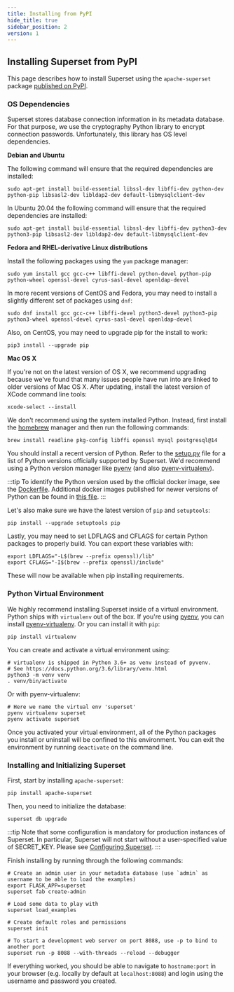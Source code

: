 ```yaml
---
title: Installing from PyPI
hide_title: true
sidebar_position: 2
version: 1
---
```


## Installing Superset from PyPI

This page describes how to install Superset using the `apache-superset` package [published on PyPI](https://pypi.org/project/apache-superset/).

### OS Dependencies

Superset stores database connection information in its metadata database. For that purpose, we use
the cryptography Python library to encrypt connection passwords. Unfortunately, this library has OS
level dependencies.

**Debian and Ubuntu**

The following command will ensure that the required dependencies are installed:

```
sudo apt-get install build-essential libssl-dev libffi-dev python-dev python-pip libsasl2-dev libldap2-dev default-libmysqlclient-dev
```

In Ubuntu 20.04 the following command will ensure that the required dependencies are installed:

```
sudo apt-get install build-essential libssl-dev libffi-dev python3-dev python3-pip libsasl2-dev libldap2-dev default-libmysqlclient-dev
```

**Fedora and RHEL-derivative Linux distributions**

Install the following packages using the `yum` package manager:

```
sudo yum install gcc gcc-c++ libffi-devel python-devel python-pip python-wheel openssl-devel cyrus-sasl-devel openldap-devel
```

In more recent versions of CentOS and Fedora, you may need to install a slightly different set of packages using `dnf`:

```
sudo dnf install gcc gcc-c++ libffi-devel python3-devel python3-pip python3-wheel openssl-devel cyrus-sasl-devel openldap-devel
```

Also, on CentOS, you may need to upgrade pip for the install to work:

```
pip3 install --upgrade pip
```

**Mac OS X**

If you're not on the latest version of OS X, we recommend upgrading because we've found that many
issues people have run into are linked to older versions of Mac OS X. After updating, install the
latest version of XCode command line tools:

```
xcode-select --install
```

We don't recommend using the system installed Python. Instead, first install the
[homebrew](https://brew.sh/) manager and then run the following commands:

```
brew install readline pkg-config libffi openssl mysql postgresql@14
```

You should install a recent version of Python. Refer to the [setup.py](https://github.com/apache/superset/blob/master/setup.py) file for a list of Python versions officially supported by Superset. We'd recommend using a Python version manager like [pyenv](https://github.com/pyenv/pyenv) (and also [pyenv-virtualenv](https://github.com/pyenv/pyenv-virtualenv)).

:::tip
To identify the Python version used by the official docker image, see the [Dockerfile](https://github.com/apache/superset/blob/master/Dockerfile). Additional docker images published for newer versions of Python can be found in [this file](https://github.com/apache/superset/blob/master/scripts/build_docker.py).
:::

Let's also make sure we have the latest version of `pip` and `setuptools`:

```
pip install --upgrade setuptools pip
```

Lastly, you may need to set LDFLAGS and CFLAGS for certain Python packages to properly build. You can export these variables with:

```
export LDFLAGS="-L$(brew --prefix openssl)/lib"
export CFLAGS="-I$(brew --prefix openssl)/include"
```

These will now be available when pip installing requirements.

### Python Virtual Environment

We highly recommend installing Superset inside of a virtual environment. Python ships with
`virtualenv` out of the box. If you're using [pyenv](https://github.com/pyenv/pyenv), you can install [pyenv-virtualenv](https://github.com/pyenv/pyenv-virtualenv). Or you can install it with `pip`:

```
pip install virtualenv
```

You can create and activate a virtual environment using:

```
# virtualenv is shipped in Python 3.6+ as venv instead of pyvenv.
# See https://docs.python.org/3.6/library/venv.html
python3 -m venv venv
. venv/bin/activate
```

Or with pyenv-virtualenv:

```
# Here we name the virtual env 'superset'
pyenv virtualenv superset
pyenv activate superset
```

Once you activated your virtual environment, all of the Python packages you install or uninstall
will be confined to this environment. You can exit the environment by running `deactivate` on the
command line.

### Installing and Initializing Superset

First, start by installing `apache-superset`:

```
pip install apache-superset
```

Then, you need to initialize the database:

```
superset db upgrade
```

:::tip
Note that some configuration is mandatory for production instances of Superset. In particular, Superset will not start without a user-specified value of SECRET_KEY. Please see [Configuring Superset](/docs/installation/configuring-superset).
:::

Finish installing by running through the following commands:

```
# Create an admin user in your metadata database (use `admin` as username to be able to load the examples)
export FLASK_APP=superset
superset fab create-admin

# Load some data to play with
superset load_examples

# Create default roles and permissions
superset init

# To start a development web server on port 8088, use -p to bind to another port
superset run -p 8088 --with-threads --reload --debugger
```

If everything worked, you should be able to navigate to `hostname:port` in your browser (e.g.
locally by default at `localhost:8088`) and login using the username and password you created.
